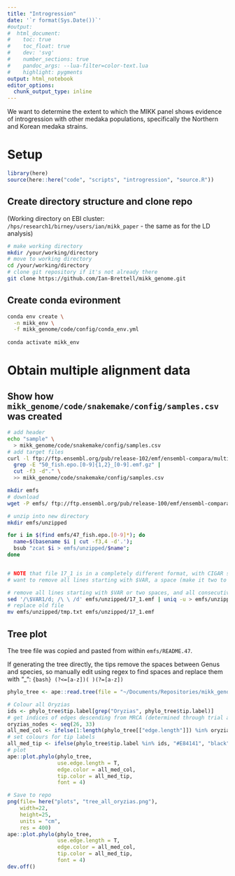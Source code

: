 ```yaml
---
title: "Introgression"
date: '`r format(Sys.Date())`'
#output:
#  html_document:
#    toc: true
#    toc_float: true
#    dev: 'svg'
#    number_sections: true
#    pandoc_args: --lua-filter=color-text.lua
#    highlight: pygments  
output: html_notebook
editor_options: 
  chunk_output_type: inline
---
```


We want to determine the extent to which the MIKK panel shows evidence of introgression with other medaka populations, specifically the Northern and Korean medaka strains.

# Setup

```r
library(here)
source(here::here("code", "scripts", "introgression", "source.R"))
```

## Create directory structure and clone repo

(Working directory on EBI cluster: `/hps/research1/birney/users/ian/mikk_paper` - the same as for the LD analysis) 

```bash
# make working directory
mkdir /your/working/directory
# move to working directory
cd /your/working/directory
# clone git repository if it's not already there
git clone https://github.com/Ian-Brettell/mikk_genome.git
```

## Create conda evironment

```bash
conda env create \
  -n mikk_env \
  -f mikk_genome/code/config/conda_env.yml
  
conda activate mikk_env
```

# Obtain multiple alignment data 

## Show how `mikk_genome/code/snakemake/config/samples.csv` was created

```bash
# add header
echo "sample" \
  > mikk_genome/code/snakemake/config/samples.csv
# add target files
curl -l ftp://ftp.ensembl.org/pub/release-102/emf/ensembl-compara/multiple_alignments/50_fish.epo/ |
  grep -E "50_fish.epo.[0-9]{1,2}_[0-9].emf.gz" |
  cut -f3 -d"." \
  >> mikk_genome/code/snakemake/config/samples.csv 
```


```bash
mkdir emfs
# download
wget -P emfs/ ftp://ftp.ensembl.org/pub/release-100/emf/ensembl-compara/multiple_alignments/47_fish.epo/*

# unzip into new directory
mkdir emfs/unzipped

for i in $(find emfs/47_fish.epo.[0-9]*); do
  name=$(basename $i | cut -f3,4 -d'.');
  bsub "zcat $i > emfs/unzipped/$name";
done


# NOTE that file 17_1 is in a completely different format, with CIGAR strings instead of the normal SEQ, TREE, ID and DATA segments.
# want to remove all lines starting with $VAR, a space (make it two to be safe), and all consecutive blank lines (leaving single blank lines) 

# remove all lines starting with $VAR or two spaces, and all consecutive blank lines
sed '/\$VAR1/d; /\ \ /d' emfs/unzipped/17_1.emf | uniq -u > emfs/unzipped/tmp.txt
# replace old file
mv emfs/unzipped/tmp.txt emfs/unzipped/17_1.emf
```

## Tree plot

The tree file was copied and pasted from within `emfs/README.47`.

If generating the tree directly, the tips remove the spaces between Genus and species, so manually edit using regex to find spaces and replace them with "_":
`{bash} (?<=[a-z])( )(?=[a-z])`

```r
phylo_tree <- ape::read.tree(file = "~/Documents/Repositories/mikk_genome/data/20200921_47-fish-epo_tree.txt")
```

```r
# Colour all Oryzias
ids <- phylo_tree$tip.label[grep("Oryzias", phylo_tree$tip.label)]
# get indices of edges descending from MRCA (determined through trial and error)
oryzias_nodes <- seq(26, 33)
all_med_col <- ifelse(1:length(phylo_tree[["edge.length"]]) %in% oryzias_nodes, "#E84141", "black")
# set colours for tip labels
all_med_tip <- ifelse(phylo_tree$tip.label %in% ids, "#E84141", "black")
# plot
ape::plot.phylo(phylo_tree,
                use.edge.length = T,
                edge.color = all_med_col,
                tip.color = all_med_tip,
                font = 4)
```

```r
# Save to repo
png(file= here("plots", "tree_all_oryzias.png"),
    width=22,
    height=25,
    units = "cm",
    res = 400)
ape::plot.phylo(phylo_tree,
                use.edge.length = T,
                edge.color = all_med_col,
                tip.color = all_med_tip,
                font = 4)
dev.off()
```
